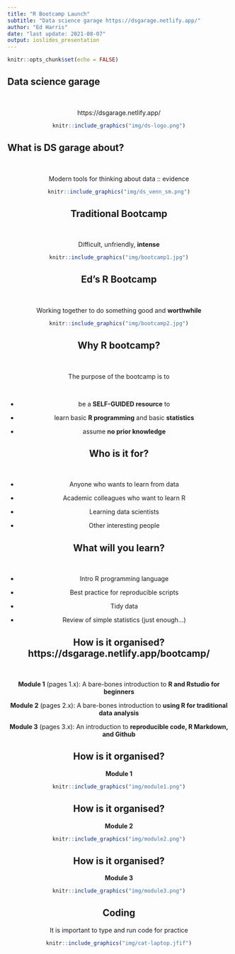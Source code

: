 ```yaml
---
title: "R Bootcamp Launch"
subtitle: "Data science garage https://dsgarage.netlify.app/"
author: "Ed Harris"
date: "last update: 2021-08-07"
output: ioslides_presentation
---
```


```r
knitr::opts_chunk$set(echo = FALSE)
```

## Data science garage

&nbsp;

<center>

https://dsgarage.netlify.app/

```r
knitr::include_graphics("img/ds-logo.png")
```

</center>

## What is DS garage about?

&nbsp;

<center>

Modern tools for thinking about data :: evidence

```r
knitr::include_graphics("img/ds_venn_sm.png")
```

<center>

## Traditional Bootcamp

&nbsp;

<center>

Difficult, unfriendly, **intense**

```r
knitr::include_graphics("img/bootcamp1.jpg")
```

</center>

## Ed's R Bootcamp

&nbsp;

<center>

Working together to do something good and **worthwhile**

```r
knitr::include_graphics("img/bootcamp2.jpg")
```

</center>

## Why R bootcamp?

&nbsp;

<center>

The purpose of the bootcamp is to 

</center>

&nbsp;

- be a **SELF-GUIDED resource** to 

- learn basic **R programming** and basic **statistics** 

- assume **no prior knowledge**


## Who is it for?

&nbsp;

- Anyone who wants to learn from data

- Academic colleagues who want to learn R

- Learning data scientists 

- Other interesting people


## What will you learn?

&nbsp;

- Intro R programming language

- Best practice for reproducible scripts

- Tidy data

- Review of simple statistics (just enough...)


## How is it organised? https://dsgarage.netlify.app/bootcamp/


&nbsp;

**Module 1** (pages 1.x): A bare-bones introduction to **R and Rstudio for beginners**

**Module 2** (pages 2.x): A bare-bones introduction to **using R for traditional data analysis**

**Module 3** (pages 3.x): An introduction to **reproducible code, R Markdown, and Github**


## How is it organised?

<center>

**Module 1**

```r
knitr::include_graphics("img/module1.png")
```

</center>

## How is it organised?

<center>

**Module 2**

```r
knitr::include_graphics("img/module2.png")
```

</center>

## How is it organised?

<center>

**Module 3**

```r
knitr::include_graphics("img/module3.png")
```

</center>

## Coding

<center>

It is important to type and run code for practice

```r
knitr::include_graphics("img/cat-laptop.jfif")
```

</center>